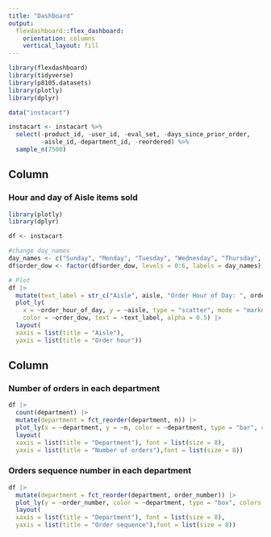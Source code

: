 ```yaml
---
title: "Dashboard"
output: 
  flexdashboard::flex_dashboard:
    orientation: columns
    vertical_layout: fill
---
```


```r
library(flexdashboard)
library(tidyverse)
library(p8105.datasets)
library(plotly)
library(dplyr)

data("instacart")
```

```r
instacart <- instacart %>%
  select(-product_id, -user_id, -eval_set, -days_since_prior_order,
         -aisle_id,-department_id, -reordered) %>%
  sample_n(7500)
```

Column {data-width=600}
-----------------------------------------------------------------------

### Hour and day of Aisle items sold

```r
library(plotly)
library(dplyr)

df <- instacart   

#change day_names 
day_names <- c("Sunday", "Monday", "Tuesday", "Wednesday", "Thursday", "Friday", "Saturday")
df$order_dow <- factor(df$order_dow, levels = 0:6, labels = day_names)

# Plot
df |>
  mutate(text_label = str_c("Aisle", aisle, "Order Hour of Day: ", order_hour_of_day)) |> 
  plot_ly(
    x = ~order_hour_of_day, y = ~aisle, type = "scatter", mode = "markers",
    color = ~order_dow, text = ~text_label, alpha = 0.5) |>
  layout(
  xaxis = list(title = "Aisle"),
  yaxis = list(title = "Order hour"))

```

Column {data-width=400}
-----------------------------------------------------------------------

### Number of orders in each department

```r
df |> 
  count(department) |> 
  mutate(department = fct_reorder(department, n)) |> 
  plot_ly(x = ~department, y = ~n, color = ~department, type = "bar", colors = "viridis") |>
  layout(
  xaxis = list(title = "Department"), font = list(size = 8),
  yaxis = list(title = "Number of orders"),font = list(size = 8))
```

### Orders sequence number in each department

```r
df |> 
  mutate(department = fct_reorder(department, order_number)) |> 
  plot_ly(y = ~order_number, color = ~department, type = "box", colors = "viridis") |>
  layout(
  xaxis = list(title = "Department"), font = list(size = 8),
  yaxis = list(title = "Order sequence"),font = list(size = 8))
```

